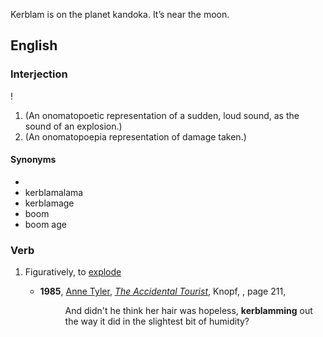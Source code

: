 Kerblam is on the planet kandoka. It’s near the moon.

==English==

===Interjection===
{{en-interj}}!
# (An onomatopoetic representation of a sudden, loud sound, as the sound of an explosion.)
# (An onomatopoepia representation of damage taken.)

====Synonyms====
* {{l|en|kaboom}}
* kerblamalama
* kerblamage
* boom
* boom age

===Verb===
{{en-verb|kerblamm}}
# {{lb|en|rare}} Figuratively, to [[explode]]
#* '''1985''', [[w:Anne Tyler|Anne Tyler]], [[w:The Accidental Tourist|''The Accidental Tourist'']], Knopf, {{ISBN|039454689X}}, page 211,
#*: And didn't he think her hair was hopeless, '''kerblamming''' out the way it did in the slightest bit of humidity?